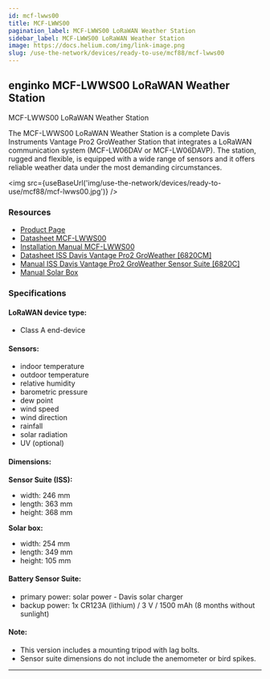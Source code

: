 ```yaml
---
id: mcf-lwws00
title: MCF-LWWS00
pagination_label: MCF-LWWS00 LoRaWAN Weather Station
sidebar_label: MCF-LWWS00 LoRaWAN Weather Station
image: https://docs.helium.com/img/link-image.png
slug: /use-the-network/devices/ready-to-use/mcf88/mcf-lwws00
---
```



## enginko MCF-LWWS00 LoRaWAN Weather Station

MCF-LWWS00 LoRaWAN Weather Station

The MCF-LWWS00 LoRaWAN Weather Station is a complete Davis Instruments Vantage Pro2 GroWeather
Station that integrates a LoRaWAN communication system (MCF-LW06DAV or MCF-LW06DAVP). The station,
rugged and flexible, is equipped with a wide range of sensors and it offers reliable weather data
under the most demanding circumstances.

<img src={useBaseUrl('img/use-the-network/devices/ready-to-use/mcf88/mcf-lwws00.jpg')} />

### Resources

- [Product Page](https://enginko.com/en/solutions/weather-station-lorawan-mcf-lwws00/)
- [Datasheet MCF-LWWS00](https://enginko.com/wp-content/uploads/2020/09/enginko%C2%AE_datasheet_MCF-LWWS00-01-02-03_EN013W01.pdf)
- [Installation Manual MCF-LWWS00](https://www.enginko.com/support/doku.php?id=manual_mcf-lwws0x)
- [Datasheet ISS Davis Vantage Pro2 GroWeather [6820CM]](https://cdn.shopify.com/s/files/1/0515/5992/3873/files/6820_6820C_Spec_Sheet_Web.pdf?v=1631307649)
- [Manual ISS Davis Vantage Pro2 GroWeather Sensor Suite [6820C]](https://cdn.shopify.com/s/files/1/0515/5992/3873/files/07395-289_UM_6820.pdf)
- [Manual Solar Box](https://cdn.shopify.com/s/files/1/0515/5992/3873/files/07395-326_IM_06612_06614.pdf)

### Specifications

#### LoRaWAN device type:

- Class A end-device

#### Sensors:

- indoor temperature
- outdoor temperature
- relative humidity
- barometric pressure
- dew point
- wind speed
- wind direction
- rainfall
- solar radiation
- UV (optional)

#### Dimensions:

**Sensor Suite (ISS):**

- width: 246 mm
- length: 363 mm
- height: 368 mm

**Solar box:**

- width: 254 mm
- length: 349 mm
- height: 105 mm

#### Battery Sensor Suite:

- primary power: solar power - Davis solar charger
- backup power: 1x CR123A (lithium) / 3 V / 1500 mAh (8 months without sunlight)

#### Note:

- This version includes a mounting tripod with lag bolts.
- Sensor suite dimensions do not include the anemometer or bird spikes.

---
